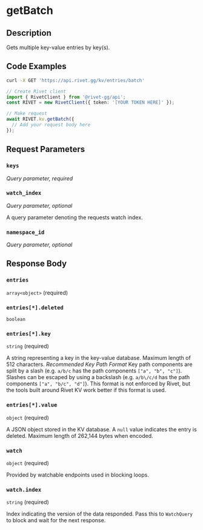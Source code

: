 
# getBatch

<ExperimentalFeature />

## Description

Gets multiple key-value entries by key(s).

## Code Examples

<CodeGroup title='Request' tag='GET' label='https://api.rivet.gg/kv/entries/batch'>

```bash {{ "title": "cURL" }}
curl -X GET 'https://api.rivet.gg/kv/entries/batch'
```

```ts
// Create Rivet client
import { RivetClient } from '@rivet-gg/api';
const RIVET = new RivetClient({ token: '[YOUR TOKEN HERE]' });

// Make request
await RIVET.kv.getBatch({
  // Add your request body here
});
```

</CodeGroup>

## Request Parameters

### `keys`

_Query parameter, required_

### `watch_index`

_Query parameter, optional_

A query parameter denoting the requests watch index.

### `namespace_id`

_Query parameter, optional_

## Response Body

### `entries`

`array<object>` (required)

### `entries[*].deleted`

`boolean`

### `entries[*].key`

`string` (required)

A string representing a key in the key-value database.
Maximum length of 512 characters.
_Recommended Key Path Format_
Key path components are split by a slash (e.g. `a/b/c` has the path components `["a", "b", "c"]`). Slashes can be escaped by using a backslash (e.g. `a/b\/c/d` has the path components `["a", "b/c", "d"]`).
This format is not enforced by Rivet, but the tools built around Rivet KV work better if this format is used.

### `entries[*].value`

`object` (required)

A JSON object stored in the KV database.
A `null` value indicates the entry is deleted.
Maximum length of 262,144 bytes when encoded.

### `watch`

`object` (required)

Provided by watchable endpoints used in blocking loops.

### `watch.index`

`string` (required)

Index indicating the version of the data responded.
Pass this to `WatchQuery` to block and wait for the next response.
